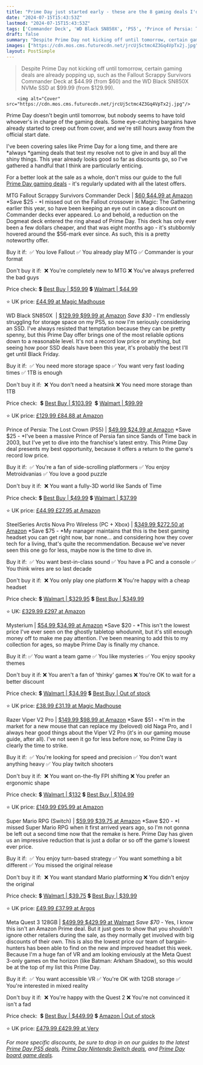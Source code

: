 ```yaml
---
title: "Prime Day just started early - these are the 8 gaming deals I'd grab now"
date: "2024-07-15T15:43:53Z"
lastmod: "2024-07-15T15:43:53Z"
tags: ['Commander Deck', 'WD Black SN850X', 'PS5', 'Prince of Persia: The Lost Crown', 'SteelSeries Arctis Nova Pro Wireless', 'Mysterium', 'Razer Viper V2 Pro', 'Super Mario RPG\xa0(Switch)', 'Meta Quest 3']
draft: false
summary: "Despite Prime Day not kicking off until tomorrow, certain gaming deals are already popping up, such as the Fallout Scrappy Survivors Commander Deck at $44.99 (from $60) and the WD Black SN850X NVMe SSD at $99.99 (from $129.99)."
images: ["https://cdn.mos.cms.futurecdn.net/jrcUj5ctmc4Z3Gq4VpTx2j.jpg"]
layout: PostSimple
---
```

> Despite Prime Day not kicking off until tomorrow, certain gaming deals are already popping up, such as the Fallout Scrappy Survivors Commander Deck at $44.99 (from $60) and the WD Black SN850X NVMe SSD at $99.99 (from $129.99).


        <img alt="Cover" src="https://cdn.mos.cms.futurecdn.net/jrcUj5ctmc4Z3Gq4VpTx2j.jpg"/>
        
Prime Day doesn't begin until tomorrow, but nobody seems to have told whoever's in charge of the gaming deals. Some eye-catching bargains have already started to creep out from cover, and we're still hours away from the official start date.

I've been covering sales like Prime Day for a long time, and there are *always *gaming deals that test my resolve not to give in and buy all the shiny things. This year already looks good so far as discounts go, so I've gathered a handful that I think are particularly enticing.

For a better look at the sale as a whole, don't miss our guide to the full [Prime Day gaming deals](https://www.gamesradar.com/prime-day-gaming-deals/) - it's regularly updated with all the latest offers.

MTG Fallout Scrappy Survivors Commander Deck | [$60 $44.99 at Amazon](https://target.georiot.com/Proxy.ashx?tsid=8426&GR_URL=https%3A%2F%2Famazon.com%2FMagic-Gathering-Commander-Survivors-Accessories%2Fdp%2FB0CKD85XVG%2F%3Fth%3D1%26tag%3Dhawk-future-20%26ascsubtag%3Dgrd-us-5882079968662173145-20)
*Save $25 - *I missed out on the Fallout crossover in Magic: The Gathering earlier this year, so have been keeping an eye out in case a discount on Commander decks ever appeared. Lo and behold, a reduction on the Dogmeat deck entered the ring ahead of Prime Day. This deck has only ever been a few dollars cheaper, and that was eight months ago - it's stubbornly hovered around the $56-mark ever since. As such, this is a pretty noteworthy offer.

Buy it if: 
✅ You love Fallout
✅ You already play MTG
✅ Commander is your format

Don't buy it if: 
❌ You're completely new to MTG
❌ You've always preferred the bad guys

Price check:
💲 [Best Buy | $59.99](https://shop-links.co/link?skuId=6568457&publisher_slug=future&exclusive=1&u1=grd-us-5882079968662173145&url=https%3A%2F%2Fwww.bestbuy.com%2Fsite%2Fwizards-of-the-coast-magic-the-gathering-fallout-commander-deck-scrappy-survivors%2F6568457.p%3FskuId%3D6568457&article_name=Prime%20Day%20just%20started%20early%20-%20these%20are%20the%208%20gaming%20deals%20I'd%20grab%20now&article_url=https%3A%2F%2Fwww.gamesradar.com%2Fgaming%2Fprime-day-just-started-early-these-are-the-8-gaming-deals-id-grab-now%2F%2Fgaming%2Fprime-day-just-started-early-these-are-the-8-gaming-deals-id-grab-now)
💲 [Walmart | $44.99](https://goto.walmart.com/c/1943169/565706/9383?subId1=grd-us-5882079968662173145&sharedId=grd-us&u=https%3A%2F%2Fwww.walmart.com%2Fip%2FMagic-The-Gathering-Trading-Card-Games-Fallout-Commander-Deck-Scrappy-Survivors%2F5321177602%3Ffrom%3D%2Fsearch)

⭐ UK price: [£44.99 at Magic Madhouse](https://www.prf.hn/click/camref:1100ldMAc/pubref:grd-us-5882079968662173145/destination:https%3A%2F%2Fmagicmadhouse.co.uk%2Fmagic-the-gathering-fallout-commander-deck-scrappy-survivors-universes-beyond-fallout%3F)

WD Black SN850X  | [$129.99 $99.99 at Amazon](https://target.georiot.com/Proxy.ashx?tsid=8426&GR_URL=https%3A%2F%2Famazon.com%2FWD_BLACK-SN850X-Internal-Gaming-Heatsink%2Fdp%2FB0B7CPSN2K%2F%3Ftag%3Dhawk-future-20%26ascsubtag%3Dgrd-us-5882079968662173145-20)
*Save $30* - I'm endlessly struggling for storage space on my PS5, so now I'm seriously considering an SSD. I've always resisted that temptation because they can be pretty spenny, but this Prime Day offer brings one of the most reliable options down to a reasonable level. It's not a record low price or anything, but seeing how poor SSD deals have been this year, it's probably the best I'll get until Black Friday. 

Buy it if: 
✅ You need more storage space
✅ You want very fast loading times
✅ 1TB is enough

Don't buy it if: 
❌ You don't need a heatsink
❌ You need more storage than 1TB

Price check: 
💲 [Best Buy | $103.99](https://shop-links.co/link?publisher_slug=future&exclusive=1&u1=grd-us-5882079968662173145&url=https%3A%2F%2Fwww.bestbuy.com%2Fsite%2Fwd-sn850x-1tb-internal-ssd-pcie-gen-4-x4-nvme-with-heatsink-for-ps5-and-desktops%2F6512132.p&article_name=Prime%20Day%20just%20started%20early%20-%20these%20are%20the%208%20gaming%20deals%20I'd%20grab%20now&article_url=https%3A%2F%2Fwww.gamesradar.com%2Fgaming%2Fprime-day-just-started-early-these-are-the-8-gaming-deals-id-grab-now%2F%2Fgaming%2Fprime-day-just-started-early-these-are-the-8-gaming-deals-id-grab-now) 
💲 [Walmart | $99.99](https://goto.walmart.com/c/1943169/565706/9383?subId1=grd-us-5882079968662173145&sharedId=grd-us&u=https%3A%2F%2Fwww.walmart.com%2Fip%2FWD-BLACK-1TB-SN850X-NVMe-SSD-Internal-Gaming-Solid-State-Drive-with-Heatsink-WDS100T2XHE%2F1843471643)

⭐ UK price: [£129.99 £84.88 at Amazon](https://target.georiot.com/Proxy.ashx?tsid=8426&GR_URL=https%3A%2F%2Famazon.co.uk%2FWD_BLACK-SN850X-Gaming-Heatsink-speed%2Fdp%2FB0B7CPSN2K%3Ftag%3Dhawk-future-21%26ascsubtag%3Dgrd-us-5882079968662173145-21)

Prince of Persia: The Lost Crown (PS5) | [$49.99 $24.99 at Amazon](https://target.georiot.com/Proxy.ashx?tsid=8426&GR_URL=https%3A%2F%2Famazon.com%2FPrince-PersiaTM-Lost-Crown-Standard-PlayStation%2Fdp%2FB0C7RP9T1G%3Ftag%3Dhawk-future-20%26ascsubtag%3Dgrd-us-5882079968662173145-20)
*Save $25 - *I've been a massive Prince of Persia fan since Sands of Time back in 2003, but I've yet to dive into the franchise's latest entry. This Prime Day deal presents my best opportunity, because it offers a return to the game's record low price.

Buy it if: 
✅ You're a fan of side-scrolling platformers
✅ You enjoy Metroidvanias
✅ You love a good puzzle

Don't buy it if: 
❌ You want a fully-3D world like Sands of Time

Price check: 
💲 [Best Buy | $49.99](https://shop-links.co/link?publisher_slug=future&exclusive=1&u1=grd-us-5882079968662173145&url=https%3A%2F%2Fwww.bestbuy.com%2Fsite%2Fprince-of-persia-the-lost-crown-standard-edition-playstation-5%2F6548071.p&article_name=Prime%20Day%20just%20started%20early%20-%20these%20are%20the%208%20gaming%20deals%20I'd%20grab%20now&article_url=https%3A%2F%2Fwww.gamesradar.com%2Fgaming%2Fprime-day-just-started-early-these-are-the-8-gaming-deals-id-grab-now%2F%2Fgaming%2Fprime-day-just-started-early-these-are-the-8-gaming-deals-id-grab-now)
💲 [Walmart | $37.99](https://goto.walmart.com/c/1943169/565706/9383?subId1=grd-us-5882079968662173145&sharedId=grd-us&u=https%3A%2F%2Fwww.walmart.com%2Fip%2FPrince-of-Persia-tm-The-Lost-Crown-Standard-Edition-PlayStation-5%2F5959384355)

⭐ UK price: [£44.99 £27.95 at Amazon](https://target.georiot.com/Proxy.ashx?tsid=8426&GR_URL=https%3A%2F%2Famazon.co.uk%2FPrince-Persia-Lost-Crown-PS5%2Fdp%2FB0C69GGCDJ%3Ftag%3Dhawk-future-21%26ascsubtag%3Dgrd-us-5882079968662173145-21)

SteelSeries Arctis Nova Pro Wireless (PC + Xbox) | [$349.99 $272.50 at Amazon](https://target.georiot.com/Proxy.ashx?tsid=8426&GR_URL=https%3A%2F%2Famazon.com%2Fdp%2FB0D1S99TD7%3Ftag%3Dhawk-future-20%26ascsubtag%3Dgrd-us-5882079968662173145-20)
*Save $75 - *My manager maintains that this is the best gaming headset you can get right now, bar none... and considering how they cover tech for a living, that's quite the recommendation. Because we've never seen this one go for less, maybe now is the time to dive in.

Buy it if: 
✅ You want best-in-class sound
✅ You have a PC and a console
✅ You think wires are so last decade

Don't buy it if: 
❌ You only play one platform
❌ You're happy with a cheap headset

Price check: 
💲 [Walmart | $329.95](https://goto.walmart.com/c/1943169/565706/9383?subId1=grd-us-5882079968662173145&sharedId=grd-us&u=https%3A%2F%2Fwww.walmart.com%2Fip%2FSteelSeries-Arctis-Nova-Pro-Wireless-Gaming-Headset-For-Xbox-Black%2F1988263266) 
💲 [Best Buy | $349.99](https://shop-links.co/link?publisher_slug=future&exclusive=1&u1=grd-us-5882079968662173145&url=https%3A%2F%2Fwww.bestbuy.com%2Fsite%2Fsteelseries-arctis-nova-pro-wireless-multi-gaming-headset-for-xbox-series-xs-xbox-one-black%2F6506344.p&article_name=Prime%20Day%20just%20started%20early%20-%20these%20are%20the%208%20gaming%20deals%20I'd%20grab%20now&article_url=https%3A%2F%2Fwww.gamesradar.com%2Fgaming%2Fprime-day-just-started-early-these-are-the-8-gaming-deals-id-grab-now%2F%2Fgaming%2Fprime-day-just-started-early-these-are-the-8-gaming-deals-id-grab-now)

⭐ UK: [£329.99 £297 at Amazon](https://target.georiot.com/Proxy.ashx?tsid=8426&GR_URL=https%3A%2F%2Famazon.co.uk%2FSteelSeries-Arctis-Wireless-Gaming-Headset%2Fdp%2FB09ZLRD7Z9%3Ftag%3Dhawk-future-21%26ascsubtag%3Dgrd-us-5882079968662173145-21)

Mysterium | [$54.99 $34.99 at Amazon](https://target.georiot.com/Proxy.ashx?tsid=8426&GR_URL=https%3A%2F%2Famazon.com%2FAsmodee-MYST01-Mysterium%2Fdp%2FB013TJ5P80%2F%3Fth%3D1%26tag%3Dhawk-future-20%26ascsubtag%3Dgrd-us-5882079968662173145-20)
*Save $20 - *This isn't the lowest price I've ever seen on the ghostly tabletop whodunnit, but it's still enough money off to make me pay attention. I've been meaning to add this to my collection for ages, so maybe Prime Day is finally my chance.

Buy it if:
✅ You want a team game
✅ You like mysteries
✅ You enjoy spooky themes

Don't buy it if:
❌ You aren't a fan of 'thinky' games
❌ You're OK to wait for a better discount

Price check:
💲 [Walmart | $34.99](https://goto.walmart.com/c/1943169/565706/9383?subId1=grd-us-5882079968662173145&sharedId=grd-us&u=https%3A%2F%2Fwww.walmart.com%2Fip%2FMysterium-Cooperative-Board-Game-for-Ages-10-and-up-from-Asmodee%2F47182371%3Ffrom%3D%2Fsearch)
💲 [Best Buy | Out of stock](https://shop-links.co/link?st=Mysterium+board+game&_dyncharset=UTF-8&_dynSessConf=&id=pcat17071&type=page&sc=Global&cp=1&nrp=&sp=&qp=&list=n&af=true&iht=y&usc=All+Categories&ks=960&keys=keys&publisher_slug=future&exclusive=1&u1=grd-us-5882079968662173145&url=https%3A%2F%2Fwww.bestbuy.com%2Fsite%2Fsearchpage.jsp%3Fst%3DMysterium%2Bboard%2Bgame%26_dyncharset%3DUTF-8%26_dynSessConf%3D%26id%3Dpcat17071%26type%3Dpage%26sc%3DGlobal%26cp%3D1%26nrp%3D%26sp%3D%26qp%3D%26list%3Dn%26af%3Dtrue%26iht%3Dy%26usc%3DAll%2BCategories%26ks%3D960%26keys%3Dkeys&article_name=Prime%20Day%20just%20started%20early%20-%20these%20are%20the%208%20gaming%20deals%20I'd%20grab%20now&article_url=https%3A%2F%2Fwww.gamesradar.com%2Fgaming%2Fprime-day-just-started-early-these-are-the-8-gaming-deals-id-grab-now%2F%2Fgaming%2Fprime-day-just-started-early-these-are-the-8-gaming-deals-id-grab-now)

⭐ UK price: [£38.99 £31.19 at Magic Madhouse](https://www.prf.hn/click/camref:1100ldMAc/pubref:grd-us-5882079968662173145/destination:https%3A%2F%2Fmagicmadhouse.co.uk%2Flibellud-mysterium%3F)

Razer Viper V2 Pro | [$149.99 $98.99 at Amazon](https://target.georiot.com/Proxy.ashx?tsid=8426&GR_URL=https%3A%2F%2Famazon.com%2FRazer-HyperSpeed-Wireless-Gaming-Mouse%2Fdp%2FB09VCSKB1C%3Ftag%3Dhawk-future-20%26ascsubtag%3Dgrd-us-5882079968662173145-20)
*Save $51 - *I'm in the market for a new mouse that can replace my (beloved) old Naga Pro, and I always hear good things about the Viper V2 Pro (it's in our gaming mouse guide, after all). I've not seen it go for less before now, so Prime Day is clearly the time to strike.

Buy it if: 
✅ You're looking for speed and precision
✅ You don't want anything heavy
✅ You play twitch shooters

Don't buy it if: 
❌ You want on-the-fly FPI shifting
❌ You prefer an ergonomic shape

Price check: 
💲 [Walmart | $132](https://goto.walmart.com/c/1943169/565706/9383?subId1=grd-us-5882079968662173145&sharedId=grd-us&u=https%3A%2F%2Fwww.walmart.com%2Fip%2FRazer-Viper-V2-Pro-Optical-Wireless-Esports-Ultra-lightweight-Gaming-Mouse-Black%2F1487020482) 
💲 [Best Buy | $104.99](https://shop-links.co/link?publisher_slug=future&exclusive=1&u1=grd-us-5882079968662173145&url=https%3A%2F%2Fwww.bestbuy.com%2Fsite%2Frazer-viper-v2-pro-lightweight-wireless-optical-gaming-mouse-with-80-hour-battery-life-black%2F6502754.p&article_name=Prime%20Day%20just%20started%20early%20-%20these%20are%20the%208%20gaming%20deals%20I'd%20grab%20now&article_url=https%3A%2F%2Fwww.gamesradar.com%2Fgaming%2Fprime-day-just-started-early-these-are-the-8-gaming-deals-id-grab-now%2F%2Fgaming%2Fprime-day-just-started-early-these-are-the-8-gaming-deals-id-grab-now)

⭐ UK price: [£149.99 £95.99 at Amazon](https://target.georiot.com/Proxy.ashx?tsid=8426&GR_URL=https%3A%2F%2Famazon.co.uk%2FRazer-Viper-Pro-Ultra-Lightweight-Hyperspeed%2Fdp%2FB09QFVSYX6%3Ftag%3Dhawk-future-21%26ascsubtag%3Dgrd-us-5882079968662173145-21)

Super Mario RPG (Switch) | [$59.99 $39.75 at Amazon](https://target.georiot.com/Proxy.ashx?tsid=8426&GR_URL=https%3A%2F%2Famazon.com%2FSuper-Mario-RPG-Nintendo-Switch-Version%2Fdp%2FB0C8VKNJ1B%3Ftag%3Dhawk-future-20%26ascsubtag%3Dgrd-us-5882079968662173145-20)
*Save $20 - *I missed Super Mario RPG when it first arrived years ago, so I'm not gonna be left out a second time now that the remake is here. Prime Day has given us an impressive reduction that is just a dollar or so off the game's lowest ever price.

Buy it if: 
✅ You enjoy turn-based strategy
✅ You want something a bit different
✅ You missed the original release

Don't buy it if: 
❌ You want standard Mario platforming
❌ You didn't enjoy the original

Price check:
💲 [Walmart | $39.75](https://goto.walmart.com/c/1943169/565706/9383?subId1=grd-us-5882079968662173145&sharedId=grd-us&u=https%3A%2F%2Fwww.walmart.com%2Fip%2FSuper-Mario-RPG-Nintendo-Switch-U-S-Edition%2F1349013407)
💲 [Best Buy | $39.99](https://shop-links.co/link?publisher_slug=future&exclusive=1&u1=grd-us-5882079968662173145&url=https%3A%2F%2Fwww.bestbuy.com%2Fsite%2Fsuper-mario-rpg-nintendo-switch-oled-model-nintendo-switch-lite-nintendo-switch%2F6549054.p&article_name=Prime%20Day%20just%20started%20early%20-%20these%20are%20the%208%20gaming%20deals%20I'd%20grab%20now&article_url=https%3A%2F%2Fwww.gamesradar.com%2Fgaming%2Fprime-day-just-started-early-these-are-the-8-gaming-deals-id-grab-now%2F%2Fgaming%2Fprime-day-just-started-early-these-are-the-8-gaming-deals-id-grab-now)

⭐ UK price: [£49.99 £37.99 at Argos](https://www.anrdoezrs.net/click-8150600-15618761?sid=grd-us-5882079968662173145&url=https://www.argos.co.uk/product/5550005)

Meta Quest 3 128GB | [$499.99 $429.99 at Walmart](https://goto.walmart.com/c/1943169/565706/9383?subId1=grd-us-5882079968662173145&sharedId=grd-us&u=https%3A%2F%2Fwww.walmart.com%2Fip%2FMeta-Quest-3-128GB-Breakthrough-Mixed-Reality-Powerful-Performance-Asgard-s-Wrath-2-Bundle%2F2212742363)
*Save $70* - Yes, I know this isn't an Amazon Prime deal. But it just goes to show that you shouldn't ignore other retailers during the sale, as they normally get involved with big discounts of their own. This is also the lowest price our team of bargain-hunters has been able to find on the new and improved headset this week. Because I'm a huge fan of VR and am looking enviously at the Meta Quest 3-only games on the horizon (like Batman: Arkham Shadow), so this would be at the top of my list this Prime Day.

Buy it if: 
✅ You want accessible VR
✅ You're OK with 12GB storage
✅ You're interested in mixed reality

Don't buy it if: 
❌ You're happy with the Quest 2
❌ You're not convinced it isn't a fad

Price check: 
💲 [Best Buy | $449.99](https://shop-links.co/link?publisher_slug=future&exclusive=1&u1=grd-us-5882079968662173145&url=https%3A%2F%2Fwww.bestbuy.com%2Fsite%2Fmeta-quest-3-breakthrough-mixed-reality-128gb-white%2F6549064.p&article_name=Prime%20Day%20just%20started%20early%20-%20these%20are%20the%208%20gaming%20deals%20I'd%20grab%20now&article_url=https%3A%2F%2Fwww.gamesradar.com%2Fgaming%2Fprime-day-just-started-early-these-are-the-8-gaming-deals-id-grab-now%2F%2Fgaming%2Fprime-day-just-started-early-these-are-the-8-gaming-deals-id-grab-now)
💲 [Amazon | Out of stock](https://target.georiot.com/Proxy.ashx?tsid=8426&GR_URL=https%3A%2F%2Famazon.com%2Fdp%2FB0C8VKH1ZH%2Fref%3Dtwister_B0CK19S7R2%3Ftag%3Dhawk-future-20%26ascsubtag%3Dgrd-us-5882079968662173145-20)

⭐ UK price: [£479.99 £429.99 at Very](https://www.awin1.com/awclick.php?awinmid=3090&awinaffid=103504&clickref=grd-us-5882079968662173145&p=https%3A%2F%2Fwww.very.co.uk%2Fmeta-quest-3-128gb--nbspbreakthrough-mixed-reality-powerful-performance-ndash-asgards-wrath-2-bundle%2F1600929797.prd)

*For more specific discounts, be sure to drop in on our guides to the latest *[<em>Prime Day PS5 deals</em>](https://www.gamesradar.com/prime-day-ps5-deals/)*, *[<em>Prime Day Nintendo Switch deals</em>](https://www.gamesradar.com/amazon-prime-day-nintendo-switch-deals-bundles/)*, and *[<em>Prime Day board game deals</em>](https://www.gamesradar.com/prime-day-board-game-deals/)*.*
        